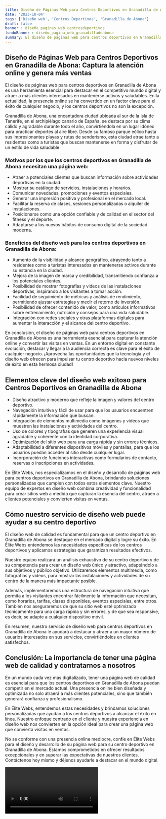 ```yaml
---
title: Diseño de Páginas Web para Centros Deportivos en Granadilla de Abona
date: '2023-10-04'
tags: ['Diseño web', 'Centros Deportivos', 'Granadilla de Abona']
draft: false
banner : diseño_paginas_web_centrosdeportivos
fondoBanner : diseño_pagina_web_granadilladeabona
summary: El diseño de páginas web para centros deportivos en Granadilla de Abona es una herramienta esencial para destacar en el competitivo mundo digital y atraer a más clientes interesados en mantenerse activos y saludables. En la actualidad, la presencia online se ha convertido en un factor clave para el éxito de cualquier negocio, y los centros deportivos no son la excepción.
---
```


## Diseño de Páginas Web para Centros Deportivos en Granadilla de Abona: Captura la atención online y genera más ventas

El diseño de páginas web para centros deportivos en Granadilla de Abona es una herramienta esencial para destacar en el competitivo mundo digital y atraer a más clientes interesados en mantenerse activos y saludables. En la actualidad, la presencia online se ha convertido en un factor clave para el éxito de cualquier negocio, y los centros deportivos no son la excepción.

Granadilla de Abona, una encantadora ciudad ubicada al sur de la isla de Tenerife, en el archipiélago canario de España, se destaca por su clima cálido y agradable durante todo el año, convirtiéndola en un lugar idóneo para practicar deportes al aire libre. Desde su famoso parque eólico hasta sus impresionantes playas y rutas de senderismo, esta ciudad atrae tanto a residentes como a turistas que buscan mantenerse en forma y disfrutar de un estilo de vida saludable. 

### Motivos por los que los centros deportivos en Granadilla de Abona necesitan una página web:

- Atraer a potenciales clientes que buscan información sobre actividades deportivas en la ciudad.
- Mostrar su catálogo de servicios, instalaciones y horarios.
- Comunicar novedades, promociones y eventos especiales.
- Generar una impresión positiva y profesional en el mercado local.
- Facilitar la reserva de clases, sesiones personalizadas o alquiler de instalaciones.
- Posicionarse como una opción confiable y de calidad en el sector del fitness y el deporte.
- Adaptarse a los nuevos hábitos de consumo digital de la sociedad moderna.

### Beneficios del diseño web para los centros deportivos en Granadilla de Abona:

- Aumento de la visibilidad y alcance geográfico, atrayendo tanto a residentes como a turistas interesados en mantenerse activos durante su estancia en la ciudad.
- Mejora de la imagen de marca y credibilidad, transmitiendo confianza a los potenciales clientes.
- Posibilidad de mostrar fotografías y videos de las instalaciones deportivas, inspirando a los visitantes a tomar acción.
- Facilidad de seguimiento de métricas y análisis de rendimiento, permitiendo ajustar estrategias y medir el retorno de inversión.
- Posibilidad de ofrecer contenido de valor, como artículos informativos sobre entrenamiento, nutrición y consejos para una vida saludable.
- Integración con redes sociales y otras plataformas digitales para aumentar la interacción y el alcance del centro deportivo.

En conclusión, el diseño de páginas web para centros deportivos en Granadilla de Abona es una herramienta esencial para capturar la atención online y convertir las visitas en ventas. En un entorno digital en constante evolución, destacar y llegar a la audiencia correcta es clave para el éxito de cualquier negocio. ¡Aprovecha las oportunidades que la tecnología y el diseño web ofrecen para impulsar tu centro deportivo hacia nuevos niveles de éxito en esta hermosa ciudad!

<GifSeo />

<Cta />

## Elementos clave del diseño web exitoso para Centros Deportivos en Granadilla de Abona

- Diseño atractivo y moderno que refleje la imagen y valores del centro deportivo.
- Navegación intuitiva y fácil de usar para que los usuarios encuentren rápidamente la información que buscan.
- Integración de elementos multimedia como imágenes y videos que muestren las instalaciones y actividades del centro.
- Uso de colores y tipografías que generen una experiencia visual agradable y coherente con la identidad corporativa.
- Optimización del sitio web para una carga rápida y sin errores técnicos.
- Adaptabilidad a diferentes dispositivos móviles y pantallas, para que los usuarios puedan acceder al sitio desde cualquier lugar.
- Incorporación de funciones interactivas como formularios de contacto, reservas o inscripciones en actividades.

En Élite Webs, nos especializamos en el diseño y desarrollo de páginas web para centros deportivos en Granadilla de Abona, brindando soluciones personalizadas que cumplen con todos estos elementos clave. Nuestro equipo de expertos en diseño web combina creatividad y funcionalidad para crear sitios web a medida que capturan la esencia del centro, atraen a clientes potenciales y convierten visitas en ventas.

## Cómo nuestro servicio de diseño web puede ayudar a su centro deportivo

El diseño web de calidad es fundamental para que un centro deportivo en Granadilla de Abona se destaque en el mercado digital y logre su éxito. En Élite Webs entendemos las necesidades específicas de los centros deportivos y aplicamos estrategias que garantizan resultados efectivos.

Nuestro equipo realizará un análisis exhaustivo de su centro deportivo y de su competencia para crear un diseño web único y atractivo, adaptándolo a sus objetivos y público objetivo. Utilizaremos elementos multimedia, como fotografías y vídeos, para mostrar las instalaciones y actividades de su centro de la manera más impactante posible.

Además, implementaremos una estructura de navegación intuitiva que permita a los visitantes encontrar fácilmente la información que necesitan, como horarios, tarifas, clases disponibles, eventos especiales, entre otros. También nos aseguraremos de que su sitio web esté optimizado técnicamente para una carga rápida y sin errores, y de que sea responsive, es decir, se adapte a cualquier dispositivo móvil.

En resumen, nuestro servicio de diseño web para centros deportivos en Granadilla de Abona le ayudará a destacar y atraer a un mayor número de usuarios interesados en sus servicios, convirtiéndolos en clientes satisfechos.

## Conclusión: La importancia de tener una página web de calidad y contratarnos a nosotros

En un mundo cada vez más digitalizado, tener una página web de calidad es esencial para que los centros deportivos en Granadilla de Abona puedan competir en el mercado actual. Una presencia online bien diseñada y optimizada no solo atraerá a más clientes potenciales, sino que también generará confianza y profesionalismo.

En Élite Webs, entendemos estas necesidades y brindamos soluciones personalizadas que ayudan a los centros deportivos a alcanzar el éxito en línea. Nuestro enfoque centrado en el cliente y nuestra experiencia en diseño web nos convierten en la opción ideal para crear una página web que convierta visitas en ventas.

No se conforme con una presencia online mediocre, confíe en Élite Webs para el diseño y desarrollo de su página web para su centro deportivo en Granadilla de Abona. Estamos comprometidos en ofrecer resultados excepcionales y en superar las expectativas de nuestros clientes. Contáctenos hoy mismo y déjenos ayudarle a destacar en el mundo digital.

<Video />

<CtaBot job='Centros Deportivos' city='Granadilla de Abona'/>

<Gmaps query='Granadilla de Abona+españa+maps' />